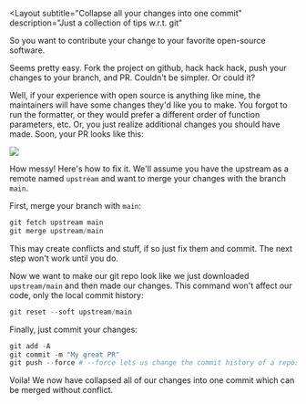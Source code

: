 
<Layout
  subtitle="Collapse all your changes into one commit"
  description="Just a collection of tips w.r.t. git"
>

So you want to contribute your change to your favorite open-source software.

Seems pretty easy. Fork the project on github, hack hack hack, push your changes to your branch, and PR. Couldn't be simpler. Or could it?

Well, if your experience with open source is anything like mine, the maintainers will have some changes they'd like you to make. You forgot to run the formatter, or they would prefer a different order of function parameters, etc. Or, you just realize additional changes you should have made. Soon, your PR looks like this:

<img src={messy_pr} className="invert-if-light" />

How messy! Here's how to fix it. We'll assume you have the upstream as a remote named `upstream` and want to merge your changes with the branch `main`.

First, merge your branch with `main`:

```python
git fetch upstream main
git merge upstream/main
```

This may create conflicts and stuff, if so just fix them and commit. The next step won't work until you do.

Now we want to make our git repo look like we just downloaded `upstream/main` and then made our changes. This command won't affect our code, only the local commit history:

```python
git reset --soft upstream/main
```

Finally, just commit your changes:

```python
git add -A
git commit -m "My great PR"
git push --force # --force lets us change the commit history of a repository we control.
```

Voila! We now have collapsed all of our changes into one commit which can be merged without conflict.

</Layout>
